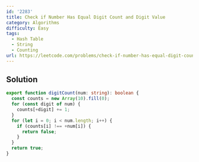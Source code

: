 ```yaml
---
id: '2283'
title: Check if Number Has Equal Digit Count and Digit Value
category: Algorithms
difficulty: Easy
tags:
  - Hash Table
  - String
  - Counting
url: https://leetcode.com/problems/check-if-number-has-equal-digit-count-and-digit-value
---
```


## Solution

```typescript showLineNumbers
export function digitCount(num: string): boolean {
  const counts = new Array(10).fill(0);
  for (const digit of num) {
    counts[+digit] += 1;
  }
  for (let i = 0; i < num.length; i++) {
    if (counts[i] !== +num[i]) {
      return false;
    }
  }
  return true;
}
```

